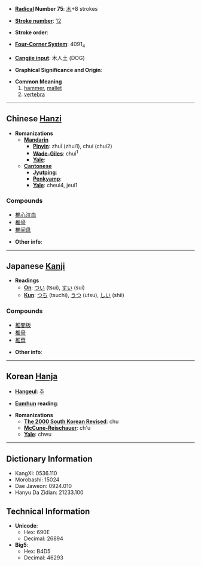 * '''[[Wiktionary:Chinese radical index| Radical]] Number 75''': [[Wiktionary:Chinese radical index 木|木]]+8 strokes

* '''[[Wiktionary:Chinese total strokes index|Stroke number]]''': [[Wiktionary:Chinese total strokes index 12|12]]

* '''Stroke order''': 

* '''[[Wiktionary:Chinese four corner index|Four-Corner System]]''': 4091<sub>4</sub>

* '''[[Wiktionary:Chinese Cangjie index|Cangjie input]]''': 木人土 (DOG)

* '''Graphical Significance and Origin''': 

* '''Common Meaning'''
*#[[hammer]], [[mallet]]
*# [[vertebra]]

----

== Chinese [[Hanzi]] ==

* '''Romanizations'''
** '''[[Mandarin]]'''
*** '''[[Pinyin]]''': zhuī (zhui1), chuí (chui2)
*** '''[[Wade-Giles]]''': chui<sup>1</sup>
*** '''[[Yale]]''': 
** '''[[Cantonese]]'''
*** '''[[Jyutping]]''':
*** '''[[Penkyamp]]''': 
*** '''[[Yale]]''': cheui4, jeui1

===Compounds===
*[[椎心泣血]]
*[[椎骨]]
*[[椎间盘]]

* '''Other info''': 

----

== Japanese [[Kanji]] ==

* '''Readings'''
** '''[[On]]''': [[つい]] (tsui), [[すい]] (sui)
** '''[[Kun]]''': [[つち]] (tsuchi), [[うつ]] (utsu), [[しい]] (shii)

===Compounds===
*[[椎間板]]
*[[椎骨]]
*[[椎茸]]

* '''Other info''':  

----

== Korean [[Hanja]] ==

* '''[[Hangeul]]''': [[추]]

* '''[[Eumhun]] reading''': 

* '''Romanizations'''
** '''[[The 2000 South Korean Revised Romanization|The 2000 South Korean Revised]]''': chu
** '''[[McCune-Reischauer]]''': ch'u
** '''[[Yale]]''': chwu

----

== Dictionary Information ==

* KangXi: 0536.110
* Morobashi: 15024
* Dae Jaweon: 0924.010
* Hanyu Da Zidian: 21233.100

== Technical Information ==

* '''Unicode''':
** Hex: 690E
** Decimal: 26894
* '''Big5''':
** Hex: B4D5
** Decimal: 46293